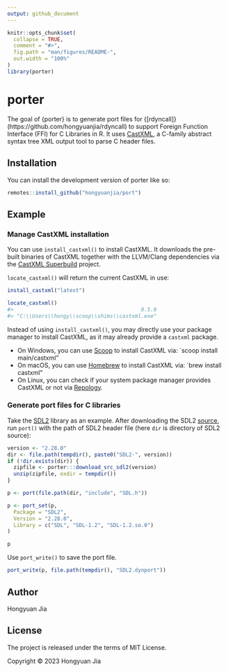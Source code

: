 ```yaml
---
output: github_document
---
```


<!-- README.md is generated from README.Rmd. Please edit that file -->

```r
knitr::opts_chunk$set(
  collapse = TRUE,
  comment = "#>",
  fig.path = "man/figures/README-",
  out.width = "100%"
)
library(porter)
```

# porter

<!-- badges: start -->
<!-- badges: end -->

The goal of {porter} is to generate port files for {[rdyncall]}(https://github.com/hongyuanjia/rdyncall)
to support Foreign Function Interface (FFI) for C Libraries in R. It uses
[CastXML](https://github.com/CastXML/CastXML), a C-family abstract syntax tree
XML output tool to parse C header files.

## Installation

You can install the development version of porter like so:

``` r
remotes::install_github("hongyuanjia/port")
```

## Example

### Manage CastXML installation

You can use `install_castxml()` to install CastXML. It downloads the pre-built
binaries of CastXML together with the LLVM/Clang dependencies via the
[CastXML Superbuild](https://github.com/CastXML/CastXMLSuperbuild) project.

`locate_castxml()` will return the current CastXML in use:

```r
install_castxml("latest")

locate_castxml()
#>                                         0.5.0
#> "C:\\Users\\hongy\\scoop\\shims\\castxml.exe"
```

Instead of using `install_castxml()`, you may directly use your package manager
to install CastXML, as it may already provide a `castxml` package.

- On Windows, you can use [Scoop](https://scoop.sh/) to install CastXML via:
  `scoop install main/castxml"
- On macOS, you can use [Homebrew](https://brew.sh/) to install CastXML via:
  `brew install castxml"
- On Linux, you can check if your system package manager provides CastXML or
  not via [Repology](https://repology.org/project/castxml/versions).

### Generate port files for C libraries

Take the [SDL2](https://www.libsdl.org/) library as an example. After
downloading the SDL2 [source](https://github.com/libsdl-org/SDL/releases), run
`port()` with the path of SDL2 header file (here `dir` is directory of SDL2
source):

```r
version <- "2.28.0"
dir <- file.path(tempdir(), paste0("SDL2-", version))
if (!dir.exists(dir)) {
  zipfile <- porter:::download_src_sdl2(version)
  unzip(zipfile, exdir = tempdir())
}
```

```r
p <- port(file.path(dir, "include", "SDL.h"))

p <- port_set(p,
  Package = "SDL2",
  Version = "2.28.0",
  Library = c("SDL", "SDL-1.2", "SDL-1.2.so.0")
)

p
```

Use `port_write()` to save the port file.

```r
port_write(p, file.path(tempdir(), "SDL2.dynport"))
```

## Author

Hongyuan Jia

## License

The project is released under the terms of MIT License.

Copyright © 2023 Hongyuan Jia
